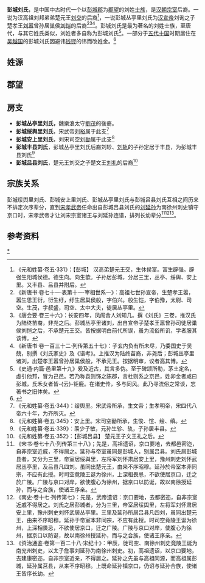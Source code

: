 '''彭城刘氏'''，是中国中古时代一个以[[彭城郡|彭城郡]]为[[郡望|郡望]]的刘姓[[士族_(中国)|士族]]，是[[汉朝宗室|汉朝宗室]]后裔。一说为汉高祖刘邦弟弟楚元王[[刘交|刘交]]的后裔<ref>《元和姓纂·卷五·331》：【彭城】 汉高弟楚元王交，生休侯富。富生辟强。辟强生阳城侯德。德生向。向生歆。子孙居彭城，分居三里，丛亭、绥舆、安上里。又丰县、吕县并附后。</ref>，一说彭城丛亭里刘氏为[[汉宣帝|汉宣帝]]刘询之子楚孝王[[刘嚣|刘嚣]]曾孙居巢侯[[刘恺|刘恺]]的后裔<ref>《新唐书·卷七十一·表第十一·宰相世系一》：高祖七世孙宣帝，生楚孝王嚣，嚣生思王衍，衍生纡，纡生居巢侯般，字伯兴。般生恺，字伯豫，太尉、司空。生茂，字叔盛，司空、太中大夫，徒居丛亭里。</ref><ref>《唐会要·卷三十六》：长安四年，凤阁舍人刘知几。撰《刘氏》三卷，推汉氏为陆终苗裔，非尧之后。彭城丛亭里诸刘，出自宣帝子楚孝王嚣曾孙司徒居巢侯刘恺之后，不承楚元王交。皆按据明白前代所误，虽为流俗所讥，学者服其该博。</ref><ref>《新唐书·卷一百三十二·列传第五十七》：子玄内负有所未尽，乃委国史于吴兢，别撰《刘氏家史》及《谱考》。上推汉为陆终苗裔，非尧后；彭城丛亭里诸刘，出楚孝王嚣曾孙居巢侯般，不承元王。按据明审，议者高其博。</ref>。彭城刘氏是最为著名的刘姓士族，至唐代，与其它姓氏类似，刘姓者多自称为彭城刘氏<ref>《史通·内篇·邑里第十九》爰及近古，其言多伪。至于碑颂所勒，茅土定名，虚引他邦，冒为己邑。若乃称袁则饰之陈郡，言杜则系之京邑，姓卯金者咸曰彭城，氏禾女者皆-{云}-钜鹿。在诸史传，多与同风。此乃寻流俗之常谈，忘著书之旧体矣。</ref>。一部分于[[五代十国|五代十国]]时期居住在[[吴越国|吴越国]]的彭城刘氏因避讳[[钱镠|钱镠]]的讳而改姓金。<ref>{{Cite book|title=嘉定钱大昕全集第七册--十驾斋养新录|last=|first=|publisher=凤凰出版社|year=2016|isbn=9787550623248|location=南京|pages=320}}</ref>

==姓源==

==郡望==

==房支==
*'''彭城丛亭里刘氏，'''魏樂浪太守[[劉茂_(曹魏)|劉茂]]的後裔。
*'''彭城绥舆里刘氏'''，宋武帝[[刘裕|刘裕]]属于此支<ref>《元和姓纂·卷五·344》：绥舆里。宋武帝所承，生文帝；生孝明帝，宋四代八帝六十年，为齐所灭。</ref> 
*'''彭城安上里刘氏'''，刘宋司空[[刘勔|刘勔]]属于此支<ref>《元和姓纂·卷五·345》：安上里。宋司空勔所承，生悛、愃、绘、缜。</ref> 
*'''彭城丰县刘氏'''，彭城丛亭里刘氏后裔刘轸、[[刘轨|刘轨]]的子孙定居于丰县，为彭城丰县刘氏<ref>《元和姓纂·卷五·339》：羡少子敏，元孙生轸、轨，子孙居丰县。</ref>
*'''彭城吕县刘氏'''，楚元王刘交之子楚文王[[刘礼|刘礼]]的后裔<ref>《元和姓纂·卷五·352》：【彭城吕县】 楚元王子文王礼之后。</ref>

==宗族关系==
彭城绥舆里刘氏、彭城安上里刘氏、彭城丛亭里刘氏与彭城吕县刘氏互相之间历来不排定次序辈分，直到[[宋孝武帝|宋孝武帝]]任命出自彭城吕县刘氏的[[刘延孙|刘延孙]]为南徐州刺史镇守京口时，宋孝武帝才让刘宋宗室诸王与刘延孙连谱，排列长幼辈分<ref>《宋书·卷七十八·列传第三十八》；先是，高祖遗诏，京口要地，去都邑密迩，自非宗室近戚，不得居之。延孙与帝室虽同是彭城人，别属吕县。刘氏居彭城县者，又分为三里，帝室居绥舆里，左将军刘怀肃居安上里，豫州刺史刘怀武居丛亭里，及吕县凡四刘。虽同出楚元王，由来不序昭穆。延孙於帝室本非同宗，不应有此授。时司空竟陵王诞为徐州，上深相畏忌，不欲使居京口，迁之於广陵。广陵与京口对岸，欲使腹心为徐州，据京口以防诞，故以南徐授延孙，而与之合族，使诸王序亲。</ref><ref>《南史·卷十七·列传第七》：先是，武帝遗诏：京口要地，去都密迩，自非宗室近戚不得居之。刘氏之居彭城者，分为三里，帝室居绥舆里，左将军刘怀肃居安上里，豫州刺史刘怀武居丛亭里。三里及延孙所居吕县凡四刘，虽同出楚元王，由来不序昭穆。延孙于帝室本非同宗，不应有此授。时司空竟陵王诞为徐州，上深相畏忌，不欲使居京口，迁之广陵。广陵与京口对岸，使腹心为徐州，据京口以防诞，故以南徐州授延孙，而与之合族，使诸王序亲。</ref><ref>《资治通鉴·卷第一百二十八·宋纪十》：甲辰，徙司空、南徐州刺史竟陵王诞为南兖州刺史，以太子詹事刘延孙为南徐州刺史。初，高祖遗诏，以京口要地，去建康密迩，自非宗室近亲，不得居之。延孙之先虽与高祖同源，而高祖属彭城，延孙属莒县，从来不序昭穆。上既命延孙镇京口，仍诏与延孙合族，使诸王皆序长幼。</ref>。

==参考资料==
{{reflist|33em}}

[[Category:彭城刘氏|*]]